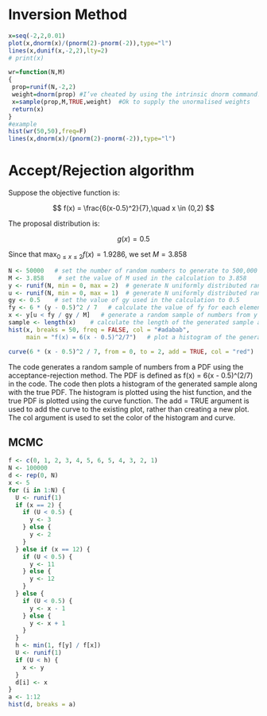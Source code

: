 # Inversion Method

```R
x=seq(-2,2,0.01)
plot(x,dnorm(x)/(pnorm(2)-pnorm(-2)),type="l")
lines(x,dunif(x,-2,2),lty=2)
# print(x)
```

```R
wr=function(N,M)
{
 prop=runif(N,-2,2)
 weight=dnorm(prop) #I’ve cheated by using the intrinsic dnorm command!
 x=sample(prop,M,TRUE,weight)  #Ok to supply the unormalised weights
 return(x)
}
#example
hist(wr(50,50),freq=F)
lines(x,dnorm(x)/(pnorm(2)-pnorm(-2)),type="l")
```

# Accept/Rejection algorithm

Suppose the objective function is:

$$
f(x) = \frac{6(x-0.5)^2}{7},\quad x \in (0,2)
$$

The proposal distribution is:

$$
g(x) = 0.5
$$

Since that $\max_{0\leq x \leq 2} f(x) = 1.9286$, we set $M = 3.858$

```r
N <- 50000   # set the number of random numbers to generate to 500,000
M <- 3.858    # set the value of M used in the calculation to 3.858
y <- runif(N, min = 0, max = 2)  # generate N uniformly distributed random numbers between 0 and 2, and assign them to the variable y
u <- runif(N, min = 0, max = 1)  # generate N uniformly distributed random numbers between 0 and 1, and assign them to the variable u
gy <- 0.5    # set the value of gy used in the calculation to 0.5
fy <- 6 * (y - 0.5)^2 / 7   # calculate the value of fy for each element of y using the given formula
x <- y[u < fy / gy / M]   # generate a random sample of numbers from y where u is less than fy/(gy*M)
sample <- length(x)    # calculate the length of the generated sample and assign it to the variable sample
hist(x, breaks = 50, freq = FALSE, col = "#adabab",
     main = "f(x) = 6(x - 0.5)^2/7")   # plot a histogram of the generated sample using 50 bins, with a grey color and no frequency labels, and set the title of the plot to "f(x) = 6(x - 0.5)^2/7"

curve(6 * (x - 0.5)^2 / 7, from = 0, to = 2, add = TRUE, col = "red")  # add a curve to the existing plot showing the true PDF with a red color

```

The code generates a random sample of numbers from a PDF using the acceptance-rejection method. The PDF is defined as f(x) = 6(x - 0.5)^(2/7) in the code. The code then plots a histogram of the generated sample along with the true PDF. The histogram is plotted using the hist function, and the true PDF is plotted using the curve function. The add = TRUE argument is used to add the curve to the existing plot, rather than creating a new plot. The col argument is used to set the color of the histogram and curve.

## MCMC

```r
f <- c(0, 1, 2, 3, 4, 5, 6, 5, 4, 3, 2, 1)
N <- 100000
d <- rep(0, N)
x <- 5
for (i in 1:N) {
  U <- runif(1)
  if (x == 2) {
    if (U < 0.5) {
      y <- 3
    } else {
      y <- 2
    }
  } else if (x == 12) {
    if (U < 0.5) {
      y <- 11
    } else {
      y <- 12
    }
  } else {
    if (U < 0.5) {
      y <- x - 1
    } else {
      y <- x + 1
    }
  }
  h <- min(1, f[y] / f[x])
  U <- runif(1)
  if (U < h) {
    x <- y
  }
  d[i] <- x
}
a <- 1:12
hist(d, breaks = a)

```